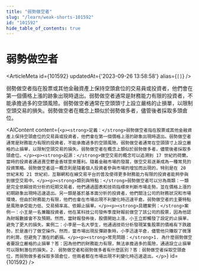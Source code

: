 ```yaml
---
title: "弱勢做空者"
slug: "/learn/weak-shorts-101592"
id: "101592"
hide_table_of_contents: true
---
```



# 弱勢做空者

<ArticleMeta id={101592} updatedAt={'2023-09-26 13:58:58'} alias={`[]`} />
<div className='border-solid border-b border-t-0 my-4 border-[var(--ifm-color-gray-300)]' />

弱勢做空者指在股票或其他金融資產上保持空頭倉位的交易員或投資者，他們會在第一個價格上漲的跡象出現時退出。弱勢做空者通常是財務能力有限的投資者，不能承擔過多的空頭風險。弱勢做空者通常在空頭頭寸上設立嚴格的止損單，以限制空頭交易的損失。弱勢做空者在概念上類似於弱勢做多者，儘管後者採取多頭倉位。

<AIContent content={`<p><strong>定義：</strong>弱勢做空者指在股票或其他金融資產上保持空頭倉位的交易員或投資者，他們會在第一個價格上漲的跡象出現時退出。弱勢做空者通常是財務能力有限的投資者，不能承擔過多的空頭風險。弱勢做空者通常在空頭頭寸上設立嚴格的止損單，以限制空頭交易的損失。弱勢做空者在概念上類似於弱勢做多者，儘管後者採取多頭倉位。</p><p><strong>起源：</strong>做空交易的概念可以追溯到 17 世紀的荷蘭，當時的投資者通過賣空鬱金香球莖來獲利。隨着金融市場的發展，做空交易逐漸成為一種常見的投資策略。弱勢做空者這一概念則是隨着個人投資者參與市場的增加而出現的，特別是在 20 世紀末和 21 世紀初，互聯網和在線交易平台的普及使得更多財務能力有限的投資者能夠參與到做空交易中。</p><p><strong>類別與特點：</strong>弱勢做空者可以分為兩類：一類是完全依賴技術分析的短期交易者，他們通過圖表和技術指標來判斷市場走勢，並在價格上漲的初期跡象出現時迅速退出。另一類是基於基本面分析的投資者，他們關注公司的財務狀況和市場環境，但由於財務能力有限，他們也會在市場出現不利變化時迅速平倉。弱勢做空者的主要特點是風險承受能力低、交易頻率高、依賴止損單。</p><p><strong>具體案例：</strong>案例一：小王是一名兼職投資者，他在某科技公司發佈季度財報前做空了該公司的股票，因為他認為財報數據會不及預期。然而，當財報發佈後，股價開始上漲，小王立即觸發了設定的止損單，避免了更大的損失。案例二：小李是一名大學生，他通過技術分析發現某隻股票的價格有下跌趨勢，於是進行了做空操作。然而，當市場出現反彈跡象時，小李迅速平倉，儘管他只賺取了微薄的利潤，但避免了潛在的虧損。</p><p><strong>常見問題：</strong>1. 為什麼弱勢做空者要設立嚴格的止損單？答：因為他們的財務能力有限，無法承擔過多的風險，通過設立止損單可以限制潛在的損失。2. 弱勢做空者和弱勢做多者有什麼區別？答：弱勢做空者採取空頭倉位，而弱勢做多者採取多頭倉位，但兩者都在市場出現不利變化時迅速退出。</p>`} id={101592} />

